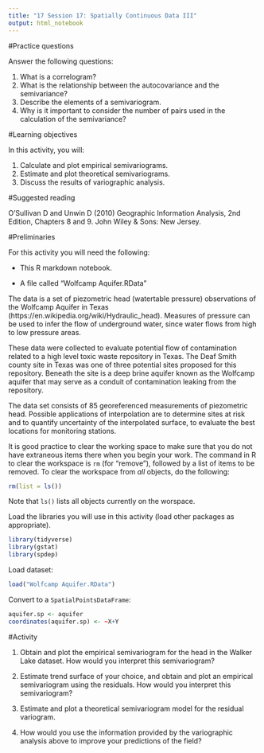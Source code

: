 ```yaml
---
title: "17 Session 17: Spatially Continuous Data III"
output: html_notebook
---
```


#Practice questions

Answer the following questions:

1. What is a correlogram?
2. What is the relationship between the autocovariance and the semivariance?
3. Describe the elements of a semivariogram.
4. Why is it important to consider the number of pairs used in the calculation of the semivariance?

#Learning objectives

In this activity, you will:

1. Calculate and plot empirical semivariograms.
2. Estimate and plot theoretical semivariograms.
3. Discuss the results of variographic analysis.

#Suggested reading

O'Sullivan D and Unwin D (2010) Geographic Information Analysis, 2nd Edition, Chapters 8 and 9. John Wiley & Sons: New Jersey.

#Preliminaries

For this activity you will need the following:

* This R markdown notebook.

* A file called "Wolfcamp Aquifer.RData"

The data is a set of piezometric head (watertable pressure) observations of the Wolfcamp Aquifer in Texas (https://en.wikipedia.org/wiki/Hydraulic_head). Measures of pressure can be used to infer the flow of underground water, since water flows from high to low pressure areas.

These data were collected to evaluate potential flow of contamination related to a high level toxic waste repository in Texas. The Deaf Smith county site in Texas was one of three potential sites proposed for this repository. Beneath the site is a deep brine aquifer known as the Wolfcamp aquifer that may serve as a conduit of contamination leaking from the repository.

The data set consists of 85 georeferenced measurements of piezometric head. Possible applications of interpolation are to determine sites at risk and to quantify uncertainty of the interpolated surface, to evaluate the best locations for monitoring stations.

It is good practice to clear the working space to make sure that you do not have extraneous items there when you begin your work. The command in R to clear the workspace is `rm` (for "remove"), followed by a list of items to be removed. To clear the workspace from _all_ objects, do the following:
```r
rm(list = ls())
```

Note that `ls()` lists all objects currently on the worspace.

Load the libraries you will use in this activity (load other packages as appropriate). 
```r
library(tidyverse)
library(gstat)
library(spdep)
```

Load dataset:
```r
load("Wolfcamp Aquifer.RData")
```

Convert to a `SpatialPointsDataFrame`:
```r
aquifer.sp <- aquifer
coordinates(aquifer.sp) <- ~X+Y
```

#Activity

1. Obtain and plot the empirical semivariogram for the head in the Walker Lake dataset. How would you interpret this semivariogram?

2. Estimate trend surface of your choice, and obtain and plot an empirical semivariogram using the residuals. How would you interpret this semivariogram?

3. Estimate and plot a theoretical semivariogram model for the residual variogram. 

4. How would you use the information provided by the variographic analysis above to improve your predictions of the field?